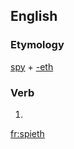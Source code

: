 ==English==

===Etymology===
[[spy]] + [[-eth]]

===Verb===
{{en-verb form}}

# {{en-archaic third-person singular of|spy}}

[[fr:spieth]]